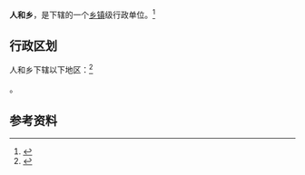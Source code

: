 {{中国乡级行政区|41/17/21/203/000}}

'''人和乡'''，是{{PRC admin/fullname|41/17/21/203/000|3}}下辖的一个[[乡镇|乡镇]]级行政单位。<ref>{{PRC admin/ref sgc|{{PRC admin/parent|41/17/21/203/000}}}}</ref>

== 行政区划 ==

人和乡下辖以下地区：<ref>{{PRC admin/ref sgc|41/17/21/203/000}}</ref>

{{PRC admin/children|41/17/21/203/000}}。

== 参考资料 ==

{{reflist}}

{{行政区划小作品}}
{{PRC admin/navcat|41/17/21/203/000}}